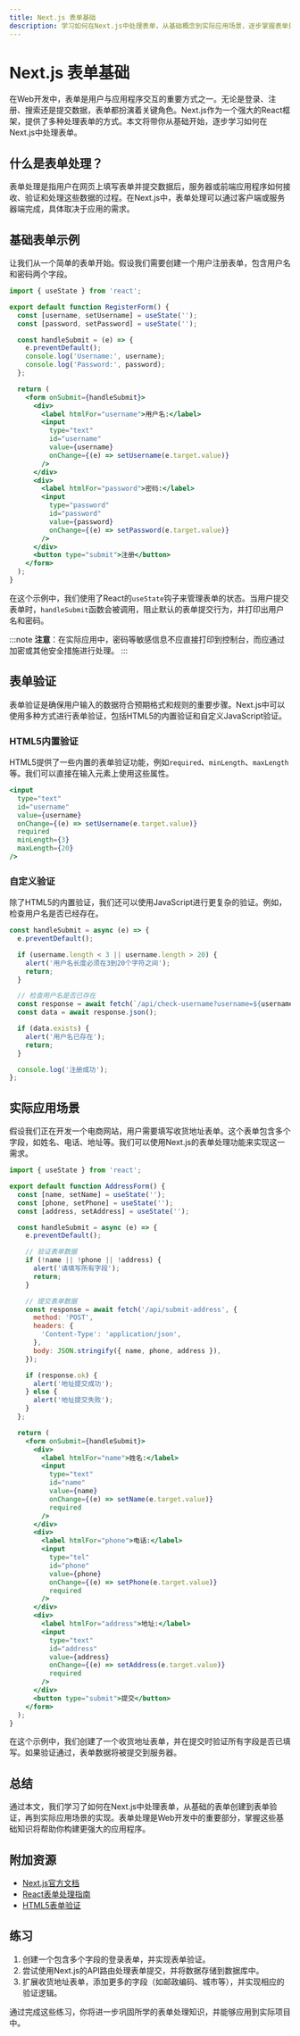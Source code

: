 ```yaml
---
title: Next.js 表单基础
description: 学习如何在Next.js中处理表单，从基础概念到实际应用场景，逐步掌握表单处理的技巧。
---
```


# Next.js 表单基础

在Web开发中，表单是用户与应用程序交互的重要方式之一。无论是登录、注册、搜索还是提交数据，表单都扮演着关键角色。Next.js作为一个强大的React框架，提供了多种处理表单的方式。本文将带你从基础开始，逐步学习如何在Next.js中处理表单。

## 什么是表单处理？

表单处理是指用户在网页上填写表单并提交数据后，服务器或前端应用程序如何接收、验证和处理这些数据的过程。在Next.js中，表单处理可以通过客户端或服务器端完成，具体取决于应用的需求。

## 基础表单示例

让我们从一个简单的表单开始。假设我们需要创建一个用户注册表单，包含用户名和密码两个字段。

```jsx
import { useState } from 'react';

export default function RegisterForm() {
  const [username, setUsername] = useState('');
  const [password, setPassword] = useState('');

  const handleSubmit = (e) => {
    e.preventDefault();
    console.log('Username:', username);
    console.log('Password:', password);
  };

  return (
    <form onSubmit={handleSubmit}>
      <div>
        <label htmlFor="username">用户名:</label>
        <input
          type="text"
          id="username"
          value={username}
          onChange={(e) => setUsername(e.target.value)}
        />
      </div>
      <div>
        <label htmlFor="password">密码:</label>
        <input
          type="password"
          id="password"
          value={password}
          onChange={(e) => setPassword(e.target.value)}
        />
      </div>
      <button type="submit">注册</button>
    </form>
  );
}
```

在这个示例中，我们使用了React的`useState`钩子来管理表单的状态。当用户提交表单时，`handleSubmit`函数会被调用，阻止默认的表单提交行为，并打印出用户名和密码。

:::note
**注意**：在实际应用中，密码等敏感信息不应直接打印到控制台，而应通过加密或其他安全措施进行处理。
:::

## 表单验证

表单验证是确保用户输入的数据符合预期格式和规则的重要步骤。Next.js中可以使用多种方式进行表单验证，包括HTML5的内置验证和自定义JavaScript验证。

### HTML5内置验证

HTML5提供了一些内置的表单验证功能，例如`required`、`minLength`、`maxLength`等。我们可以直接在输入元素上使用这些属性。

```jsx
<input
  type="text"
  id="username"
  value={username}
  onChange={(e) => setUsername(e.target.value)}
  required
  minLength={3}
  maxLength={20}
/>
```

### 自定义验证

除了HTML5的内置验证，我们还可以使用JavaScript进行更复杂的验证。例如，检查用户名是否已经存在。

```jsx
const handleSubmit = async (e) => {
  e.preventDefault();

  if (username.length < 3 || username.length > 20) {
    alert('用户名长度必须在3到20个字符之间');
    return;
  }

  // 检查用户名是否已存在
  const response = await fetch(`/api/check-username?username=${username}`);
  const data = await response.json();

  if (data.exists) {
    alert('用户名已存在');
    return;
  }

  console.log('注册成功');
};
```

## 实际应用场景

假设我们正在开发一个电商网站，用户需要填写收货地址表单。这个表单包含多个字段，如姓名、电话、地址等。我们可以使用Next.js的表单处理功能来实现这一需求。

```jsx
import { useState } from 'react';

export default function AddressForm() {
  const [name, setName] = useState('');
  const [phone, setPhone] = useState('');
  const [address, setAddress] = useState('');

  const handleSubmit = async (e) => {
    e.preventDefault();

    // 验证表单数据
    if (!name || !phone || !address) {
      alert('请填写所有字段');
      return;
    }

    // 提交表单数据
    const response = await fetch('/api/submit-address', {
      method: 'POST',
      headers: {
        'Content-Type': 'application/json',
      },
      body: JSON.stringify({ name, phone, address }),
    });

    if (response.ok) {
      alert('地址提交成功');
    } else {
      alert('地址提交失败');
    }
  };

  return (
    <form onSubmit={handleSubmit}>
      <div>
        <label htmlFor="name">姓名:</label>
        <input
          type="text"
          id="name"
          value={name}
          onChange={(e) => setName(e.target.value)}
          required
        />
      </div>
      <div>
        <label htmlFor="phone">电话:</label>
        <input
          type="tel"
          id="phone"
          value={phone}
          onChange={(e) => setPhone(e.target.value)}
          required
        />
      </div>
      <div>
        <label htmlFor="address">地址:</label>
        <input
          type="text"
          id="address"
          value={address}
          onChange={(e) => setAddress(e.target.value)}
          required
        />
      </div>
      <button type="submit">提交</button>
    </form>
  );
}
```

在这个示例中，我们创建了一个收货地址表单，并在提交时验证所有字段是否已填写。如果验证通过，表单数据将被提交到服务器。

## 总结

通过本文，我们学习了如何在Next.js中处理表单，从基础的表单创建到表单验证，再到实际应用场景的实现。表单处理是Web开发中的重要部分，掌握这些基础知识将帮助你构建更强大的应用程序。

## 附加资源

- [Next.js官方文档](https://nextjs.org/docs)
- [React表单处理指南](https://reactjs.org/docs/forms.html)
- [HTML5表单验证](https://developer.mozilla.org/en-US/docs/Learn/Forms/Form_validation)

## 练习

1. 创建一个包含多个字段的登录表单，并实现表单验证。
2. 尝试使用Next.js的API路由处理表单提交，并将数据存储到数据库中。
3. 扩展收货地址表单，添加更多的字段（如邮政编码、城市等），并实现相应的验证逻辑。

通过完成这些练习，你将进一步巩固所学的表单处理知识，并能够应用到实际项目中。